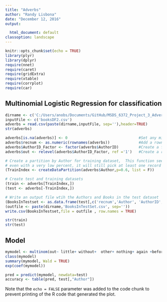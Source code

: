 ```yaml
---
title: "Adverbs"
author: "Randy Lisbona"
date: "December 12, 2016"
output:

  html_document: default
classoption: landscape
---
```


```r
knitr::opts_chunk$set(echo = TRUE)
library(plyr)
library(dplyr)
require(nnet)
require(caret)
require(gridExtra)
require(xtable)
require(corrplot)
require(car)
```

## Multinomial Logistic Regression for classification



```r
dirname <- c('C:/Users/anobs/Documents/GitHub/MSDS_6372_Project_3_Adverbs/data/')
inputFile <- c('booksDF2.csv')
adverbs = read.csv(paste(dirname,inputFile, sep=''),header=TRUE)
str(adverbs)

adverbs[is.na(adverbs)] <- 0                                #Set any missing values to 0
adverbs$recnum <- as.numeric(rownames(adverbs))             #Add a rownumber field  
adverbs$AuthorID_Factor <- factor(adverbs$AuthorID)         #Create a factor variable for AuthorID     
adverbs$out <- relevel(adverbs$AuthorID_Factor, ref ='1')   #Create a referance variable using authorID=1      

# Create a partition by Author for training dataset,  This function seems to make sure we get one of each author in the training file
# even with a very low percent, it will still pick at least one record per Author
(TrainIndex <- createDataPartition(adverbs$Author,p=0.6, list = F))

# Create test and training datasets
(train <- adverbs[TrainIndex,])
(test <- adverbs[-TrainIndex,])

# Write an output file wtih the Authors and Books in the test dataset
(BooksInTestset <- as.data.frame(test[,c('recnum','Author', 'AuthorID','Title')]))
(outfile <- paste(dirname,'BooksInTestSet.csv', sep=''))
write.csv(BooksInTestset,file = outfile , row.names = TRUE)

str(train)
str(test)  

```

## Model



```r
mymodel <- multinom(out~ little+ without+  other+ nothing+ again +before + these + least+  about+  those +though + after+ through+ together + where+  under + never+  right, data = train)
class(mymodel)
summary(mymodel, Wald = TRUE)
exp(coef(mymodel))

pred = predict(mymodel, newdata=test)
accuracy <- table(pred, test[,"Author"])

```

Note that the `echo = FALSE` parameter was added to the code chunk to prevent printing of the R code that generated the plot.
